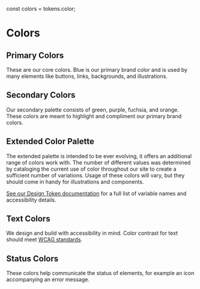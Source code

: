 const colors = tokens.color;

<Meta title="Design/Colors" />

# Colors

## Primary Colors

These are our core colors. Blue is our primary brand color and is used by many elements like buttons, links, backgrounds, and illustrations.

<ColorPalette>
  <ColorItem title="$brand-primary" colors={[colors.brand.primary.value]} />
  <ColorItem
    title="$brand-primary-darker"
    colors={[colors.brand.primary_darker.value]}
  />
  <ColorItem title="$gray-lighter" colors={[colors.base.gray_lighter.value]} />
</ColorPalette>

## Secondary Colors

Our secondary palette consists of green, purple, fuchsia, and orange. These colors are meant to highlight and compliment our primary brand colors.

<ColorPalette>
  <ColorItem title="$green" colors={[colors.base.green.value]} />
  <ColorItem title="$purple" colors={[colors.base.purple.value]} />
  <ColorItem title="$fuchsia" colors={[colors.base.fuchsia.value]} />
  <ColorItem title="$orange" colors={[colors.base.orange.value]} />
</ColorPalette>

## Extended Color Palette

The extended palette is intended to be ever evolving, it offers an additional range of colors work with. The number of different values was determined by cataloging the current use of color throughout our site to create a sufficient number of variations. Usage of these colors will vary, but they should come in handy for illustrations and components.

[See our Design Token documentation](/docs/design-tokens-colors--page) for a full list of variable names and accessibility details.

<ColorPalette>
  <ColorItem
    title="$brand-primary-*"
    colors={[
      colors.brand.primary_lighter.value,
      colors.brand.primary_light.value,
      colors.brand.primary.value,
      colors.brand.primary_dark.value,
      colors.brand.primary_darker.value,
    ]}
  />
  <ColorItem
    title="$green-*"
    colors={[
      colors.base.green_lighter.value,
      colors.base.green_light.value,
      colors.base.green.value,
      colors.base.green_dark.value,
      colors.base.green_darker.value,
    ]}
  />
  <ColorItem
    title="$purple-*"
    colors={[
      colors.base.purple_lighter.value,
      colors.base.purple_light.value,
      colors.base.purple.value,
      colors.base.purple_dark.value,
      colors.base.purple_darker.value,
    ]}
  />
  <ColorItem
    title="$fuchsia-*"
    colors={[
      colors.base.fuchsia_lighter.value,
      colors.base.fuchsia_light.value,
      colors.base.fuchsia.value,
      colors.base.fuchsia_dark.value,
      colors.base.fuchsia_darker.value,
    ]}
  />
  <ColorItem
    title="$orange-*"
    colors={[
      colors.base.orange_lighter.value,
      colors.base.orange_light.value,
      colors.base.orange.value,
      colors.base.orange_dark.value,
      colors.base.orange_darker.value,
    ]}
  />
  <ColorItem
    title="$gray-*"
    colors={[
      colors.base.gray_lighter.value,
      colors.base.gray_light.value,
      colors.base.gray.value,
      colors.base.gray_dark.value,
      colors.base.gray_darker.value,
    ]}
  />
</ColorPalette>

## Text Colors

We design and build with accessibility in mind. Color contrast for text should meet [WCAG standards](https://webaim.org/resources/contrastchecker/).

<ColorPalette>
  <ColorItem
    title="$text-dark"
    subtitle="Accessible on white and lightest gray."
    colors={[colors.text.dark.value]}
  />
  <ColorItem
    title="$text-light"
    subtitle="Accessible on primary brand color."
    colors={[colors.text.light.value]}
  />
  <ColorItem
    title="$text-light-emphasis"
    subtitle="Accessible on primary brand color, useful for buttons and headings."
    colors={[colors.text.light_emphasis.value]}
  />
  <ColorItem
    title="$text-action"
    subtitle="Accessible on white and lighter-gray."
    colors={[colors.text.action.value]}
  />
</ColorPalette>

## Status Colors

These colors help communicate the status of elements, for example an icon accompanying an error message.

<ColorPalette>
  <ColorItem
    title="$status-error-dark"
    colors={[colors.status.error_dark.value]}
  />
  <ColorItem
    title="$status-error-light"
    colors={[colors.status.error_light.value]}
  />
</ColorPalette>
